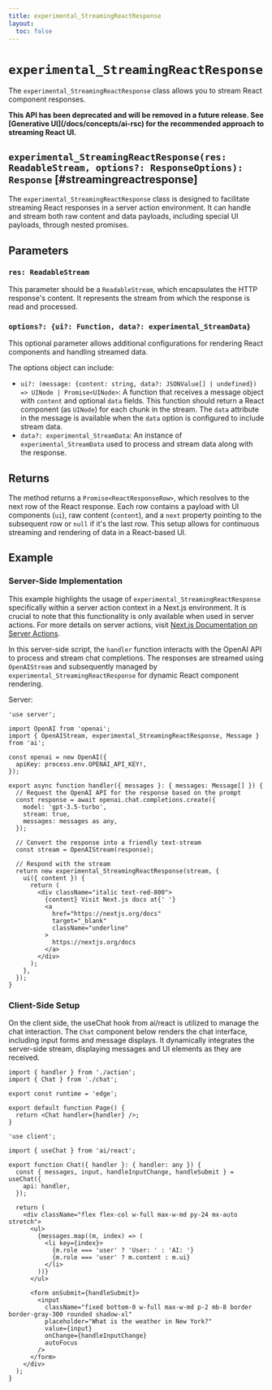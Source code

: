 ```yaml
---
title: experimental_StreamingReactResponse
layout:
  toc: false
---
```



# `experimental_StreamingReactResponse`

The `experimental_StreamingReactResponse` class allows you to stream React component responses.

<Callout>
  <strong>
    This API has been deprecated and will be removed in a future release. See
    [Generative UI](/docs/concepts/ai-rsc) for the recommended approach to
    streaming React UI.
  </strong>
</Callout>

## `experimental_StreamingReactResponse(res: ReadableStream, options?: ResponseOptions): Response` [#streamingreactresponse]

The `experimental_StreamingReactResponse` class is designed to facilitate streaming React responses in a server action environment. It can handle and stream both raw content and data payloads, including special UI payloads, through nested promises.

## Parameters

### `res: ReadableStream`

This parameter should be a `ReadableStream`, which encapsulates the HTTP response's content. It represents the stream from which the response is read and processed.

### `options?: {ui?: Function, data?: experimental_StreamData}`

This optional parameter allows additional configurations for rendering React components and handling streamed data.

The options object can include:

- `ui?: (message: {content: string, data?: JSONValue[] | undefined}) => UINode | Promise<UINode>`: A function that receives a message object with `content` and optional `data` fields. This function should return a React component (as `UINode`) for each chunk in the stream. The `data` attribute in the message is available when the `data` option is configured to include stream data.
- `data?: experimental_StreamData`: An instance of `experimental_StreamData` used to process and stream data along with the response.

## Returns

The method returns a `Promise<ReactResponseRow>`, which resolves to the next row of the React response. Each row contains a payload with UI components (`ui`), raw content (`content`), and a `next` property pointing to the subsequent row or `null` if it's the last row. This setup allows for continuous streaming and rendering of data in a React-based UI.

## Example

### Server-Side Implementation

This example highlights the usage of `experimental_StreamingReactResponse` specifically within a server action context in a Next.js environment. It is crucial to note that this functionality is only available when used in server actions. For more details on server actions, visit [Next.js Documentation on Server Actions](https://nextjs.org/docs/app/api-reference/functions/server-actions).

In this server-side script, the `handler` function interacts with the OpenAI API to process and stream chat completions. The responses are streamed using `OpenAIStream` and subsequently managed by `experimental_StreamingReactResponse` for dynamic React component rendering.

Server:

```tsx filename="app/stream-react-response/action.tsx"
'use server';

import OpenAI from 'openai';
import { OpenAIStream, experimental_StreamingReactResponse, Message } from 'ai';

const openai = new OpenAI({
  apiKey: process.env.OPENAI_API_KEY!,
});

export async function handler({ messages }: { messages: Message[] }) {
  // Request the OpenAI API for the response based on the prompt
  const response = await openai.chat.completions.create({
    model: 'gpt-3.5-turbo',
    stream: true,
    messages: messages as any,
  });

  // Convert the response into a friendly text-stream
  const stream = OpenAIStream(response);

  // Respond with the stream
  return new experimental_StreamingReactResponse(stream, {
    ui({ content }) {
      return (
        <div className="italic text-red-800">
          {content} Visit Next.js docs at{' '}
          <a
            href="https://nextjs.org/docs"
            target="_blank"
            className="underline"
          >
            https://nextjs.org/docs
          </a>
        </div>
      );
    },
  });
}
```

### Client-Side Setup

On the client side, the useChat hook from ai/react is utilized to manage the chat interaction. The `Chat` component below renders the chat interface, including input forms and message displays. It dynamically integrates the server-side stream, displaying messages and UI elements as they are received.

```tsx filename="app/stream-react-response/page.tsx"
import { handler } from './action';
import { Chat } from './chat';

export const runtime = 'edge';

export default function Page() {
  return <Chat handler={handler} />;
}
```

```tsx filename="app/stream-react-response/chat.tsx"
'use client';

import { useChat } from 'ai/react';

export function Chat({ handler }: { handler: any }) {
  const { messages, input, handleInputChange, handleSubmit } = useChat({
    api: handler,
  });

  return (
    <div className="flex flex-col w-full max-w-md py-24 mx-auto stretch">
      <ul>
        {messages.map((m, index) => (
          <li key={index}>
            {m.role === 'user' ? 'User: ' : 'AI: '}
            {m.role === 'user' ? m.content : m.ui}
          </li>
        ))}
      </ul>

      <form onSubmit={handleSubmit}>
        <input
          className="fixed bottom-0 w-full max-w-md p-2 mb-8 border border-gray-300 rounded shadow-xl"
          placeholder="What is the weather in New York?"
          value={input}
          onChange={handleInputChange}
          autoFocus
        />
      </form>
    </div>
  );
}
```
